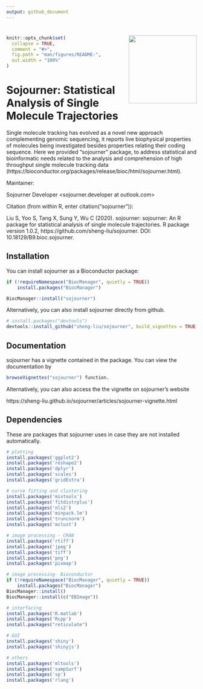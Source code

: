```yaml
---
output: github_document
---
```

# <img src="vignettes/sojourner_logo.png" align="right" alt="" width="180" />

<!-- README.md is generated from README.Rmd. Please edit that file -->

```r
knitr::opts_chunk$set(
  collapse = TRUE,
  comment = "#>",
  fig.path = "man/figures/README-",
  out.width = "100%"
)
```
# Sojourner: Statistical Analysis of Single Molecule Trajectories

<!-- badges: start -->
<!-- badges: end -->

Single molecule tracking has evolved as a novel new approach complementing genomic sequencing, it reports live biophysical properties of molecules being investigated besides properties relating their coding sequence. Here we provided "sojourner" package, to address statistical and bioinformatic needs related to the analysis and comprehension of high throughput single molecule tracking data (https://bioconductor.org/packages/release/bioc/html/sojourner.html).

Maintainer: 

Sojourner Developer <sojourner.developer at outlook.com>

Citation (from within R, enter citation("sojourner")):

Liu S, Yoo S, Tang X, Sung Y, Wu C (2020). sojourner: sojourner: An R package for statistical analysis of single molecule trajectories. R package version 1.0.2,  https://github.com/sheng-liu/sojourner. DOI: 10.18129/B9.bioc.sojourner.

 

## Installation

You can install sojourner as a Bioconductor package:

``` r
if (!requireNamespace("BiocManager", quietly = TRUE))
    install.packages("BiocManager")

BiocManager::install("sojourner")
```

Alternatively, you can also install sojourner directly from github. 

``` r
# install.packages("devtools")
devtools::install_github("sheng-liu/sojourner", build_vignettes = TRUE, ref = "master")

```

## Documentation

sojourner has a vignette contained in the package. You can view the documentation by

``` r
browseVignettes("sojourner") function. 
```

Alternatively, you can also access the the vignette on sojourner's website

https://sheng-liu.github.io/sojourner/articles/sojourner-vignette.html 

## Dependencies

These are packages that sojourner uses in case they are not installed automatically.

``` r
# plotting
install.packages('ggplot2')
install.packages('reshape2')
install.packages('dplyr')
install.packages('scales')
install.packages('gridExtra')

# curve fitting and clustering
install.packages('mixtools')
install.packages('fitdistrplus')
install.packages('nls2')
install.packages('minpack.lm')
install.packages('truncnorm')
install.packages('mclust')

# image processing - CRAN
install.packages('rtiff')
install.packages('jpeg')
install.packages('tiff')
install.packages('png')
install.packages('pixmap')

# image processing- Bioconductor
if (!requireNamespace("BiocManager", quietly = TRUE))
    install.packages("BiocManager")
BiocManager::install()
BiocManager::install(c("EBImage"))

# interfacing
install.packages('R.matlab')
install.packages('Rcpp')
install.packages("reticulate")

# GUI
install.packages('shiny')
install.packages('shinyjs')

# others
install.packages('mltools')
install.packages('sampSurf')
install.packages('sp')
install.packages('rlang')


```





